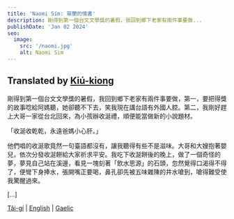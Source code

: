 ```yaml
---
title: 'Naomi Sím: 翠蘭的情書'
description: 剛得到第一個台文文學獎的暑假，我回到鄉下老家有兩件事要做...
publishDate: 'Jan 02 2024'
seo:
  image:
    src: '/naomi.jpg'
    alt: Naomi Sim
---
```



## Translated by [Kiú-kiong](/kiukiong)

剛得到第一個台文文學獎的暑假，我回到鄉下老家有兩件事要做，第一，要把得獎的故事唸給阿媽聽，她卻聽不下去，笑我現在講台語有外國人腔。第二，我剛好趕上大哥一家從台北回來，為小孩辦收涎禮，順便能當做新的小說題材。

「收涎收乾乾，永遠爸媽小心肝。」

他們唱的收涎歌竟然一句臺語都沒有，讓我聽得有些不是滋味。大哥和大嫂抱著嬰兒，依次分發收涎餅給大家祈求平安。我吃下收涎餅後的晚上，做了一個奇怪的夢，夢見自己站在溪邊，看見一塊刻著「飲水思源」的石頭，忽然覺得口渴得不得了，便彎下身捧水，張開嘴正要喝，鼻孔卻先被五味雜陳的井水嗆到，嗆得難受使我驚醒過來。

[...]

[Tâi-gí](/taigi/naomi) | [English](/english/naomi) | [Gaelic](/gaelic/naomi)

<Order />
